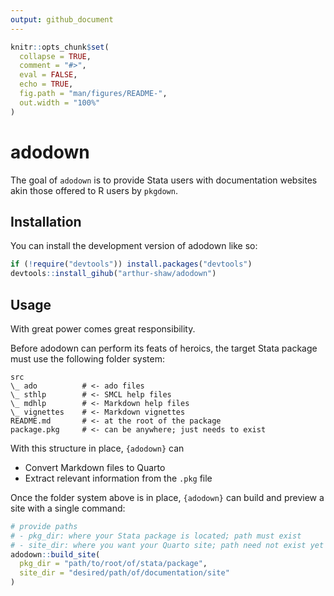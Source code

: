 ```yaml
---
output: github_document
---
```


<!-- README.md is generated from README.Rmd. Please edit that file -->

```r
knitr::opts_chunk$set(
  collapse = TRUE,
  comment = "#>",
  eval = FALSE,
  echo = TRUE,
  fig.path = "man/figures/README-",
  out.width = "100%"
)
```

# adodown

<!-- badges: start -->
<!-- badges: end -->

The goal of `adodown` is to provide Stata users with documentation websites akin those offered to R users by `pkgdown`.

## Installation

You can install the development version of adodown like so:

``` r
if (!require("devtools")) install.packages("devtools")
devtools::install_gihub("arthur-shaw/adodown")
```

## Usage

With great power comes great responsibility.

Before adodown can perform its feats of heroics, the target Stata package must use the following folder system:

```
src
\_ ado          # <- ado files
\_ sthlp        # <- SMCL help files
\_ mdhlp        # <- Markdown help files
\_ vignettes    # <- Markdown vignettes
README.md       # <- at the root of the package
package.pkg     # <- can be anywhere; just needs to exist
```

With this structure in place, `{adodown}` can

- Convert Markdown files to Quarto
- Extract relevant information from the `.pkg` file

Once the folder system above is in place, `{adodown}` can build and preview a site with a single command:

``` r
# provide paths
# - pkg_dir: where your Stata package is located; path must exist
# - site_dir: where you want your Quarto site; path need not exist yet
adodown::build_site(
  pkg_dir = "path/to/root/of/stata/package",
  site_dir = "desired/path/of/documentation/site"
)
```